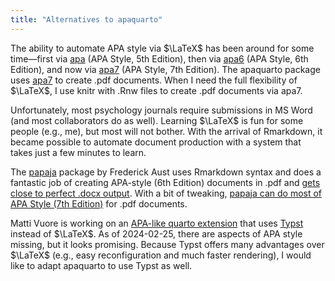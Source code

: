 ```yaml
---
title: "Alternatives to apaquarto"
---
```



The ability to automate APA style via $\LaTeX$ has been around for some time---first via [apa](https://ctan.org/pkg/apa) (APA Style, 5th Edition), then via [apa6](https://ctan.org/pkg/apa6) (APA Style, 6th Edition), and now via [apa7](https://ctan.org/pkg/apa7) (APA Style, 7th Edition). The apaquarto package uses [apa7](https://ctan.org/pkg/apa7) to create .pdf documents. When I need the full flexibility of $\LaTeX$, I use knitr with .Rnw files to create .pdf documents via apa7.

Unfortunately, most psychology journals require submissions in MS Word (and most collaborators do as well). Learning $\LaTeX$ is fun for some people (e.g., me), but most will not bother. With the arrival of Rmarkdown, it became possible to automate document production with a system that takes just a few minutes to learn. 

The [papaja](https://github.com/crsh/papaja) package by Frederick Aust uses Rmarkdown syntax and does a fantastic job of creating APA-style (6th Edition) documents in .pdf and [gets close to perfect .docx output](https://frederikaust.com/papaja_man/limitations.html#microsoft-word-documents). With a bit of tweaking, [papaja can do most of APA Style (7th Edition)](https://github.com/crsh/papaja/issues/342) for .pdf documents.

Matti Vuore is working on an [APA-like quarto extension](https://github.com/mvuorre/quarto-apaish) that uses [Typst](https://typst.app/) instead of $\LaTeX$. As of 2024-02-25, there are aspects of APA style missing, but it looks promising. Because Typst offers many advantages over $\LaTeX$ (e.g., easy reconfiguration and much faster rendering), I would like to adapt apaquarto to use Typst as well.


